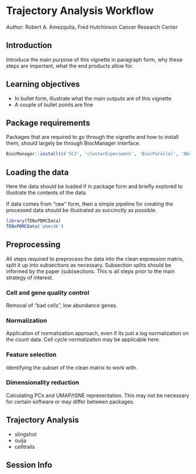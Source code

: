 # Trajectory Analysis Workflow

_Author_: Robert A. Amezquita, Fred Hutchinson Cancer Research Center

## Introduction

Introduce the main purpose of this vignette in paragraph form, why these steps are important, what the end products allow for.

## Learning objectives

* In bullet form, illustrate what the main outputs are of this vignette
* A couple of bullet points are fine

## Package requirements

Packages that are required to go through the vignette and how to install them, should largely be through BiocManager interface.

```r
BiocManager::install(c('SC3', 'clusterExperiment', 'BiocParallel', 'BEARscc', 'zinbwave', 'edgeR', 'DESeq2', 'MAST', 'scDD'))
```

## Loading the data

Here the data should be loaded if in package form and briefly explored to illustrate the contents of the data. 

If data comes from "raw" form, then a simple pipeline for creating the processed data should be illustrated as succinctly as possible.

```r
library(TENxPBMCData)
TENxPBMCData('pbmc4k')
```

## Preprocessing

All steps required to preprocess the data into the clean expression matrix, split it up into subsections as necessary. Subsection splits should be informed by the paper (sub)sections. This is all steps prior to the main strategy of interest.

### Cell and gene quality control

Removal of "bad cells", low abundance genes. 

### Normalization

Application of normalization approach, even if its just a log normalization on the count data. Cell cycle normalization may be applicable here.

### Feature selection

Identifying the subset of the clean matrix to work with.

### Dimensionality reduction

Calculating PCs and UMAP/tSNE representation. This may not be necessary for certain software or may differ between packages.

## Trajectory Analysis

* slingshot
* ouija
* celltrails

## Session Info

```r

```






